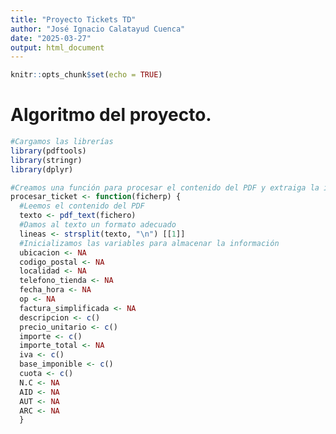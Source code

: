 ```yaml
---
title: "Proyecto Tickets TD"
author: "José Ignacio Calatayud Cuenca"
date: "2025-03-27"
output: html_document
---
```


```r
knitr::opts_chunk$set(echo = TRUE)
```

# Algoritmo del proyecto. 

```r

#Cargamos las librerías
library(pdftools)
library(stringr)
library(dplyr)

```

```r
#Creamos una función para procesar el contenido del PDF y extraiga la información
procesar_ticket <- function(ficherp) {
  #Leemos el contenido del PDF
  texto <- pdf_text(fichero)
  #Damos al texto un formato adecuado
  lineas <- strsplit(texto, "\n") [[1]]
  #Inicializamos las variables para almacenar la información
  ubicacion <- NA
  codigo_postal <- NA
  localidad <- NA
  telefono_tienda <- NA
  fecha_hora <- NA
  op <- NA
  factura_simplificada <- NA
  descripcion <- c()
  precio_unitario <- c()
  importe <- c()
  importe_total <- NA
  iva <- c()
  base_imponible <- c()
  cuota <- c()
  N.C <- NA
  AID <- NA
  AUT <- NA
  ARC <- NA
  }

```